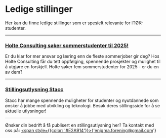 
# Ledige stillinger

Her kan du finne ledige stillinger som er spesielt relevante for ITØK-studenter.

----------------------------------------------------------------------

### [Holte Consulting søker sommerstudenter til 2025!](https://emp.jobylon.com/jobs/248571-holte-consulting-vi-soker-sommerstudenter-2025-har-du-en-prosjektleder-i-deg-soknader-vurderes-fortlopende/)

Er du klar for mer ansvar og læring enn de fleste sommerjober gir deg? Hos Holte Consulting får du tett oppfølging, spennende prosjekter og mulighet til å utgjøre en forskjell. Holte søker fem sommerstudenter for 2025 - er du en av dem?

<div style={{ textAlign: 'center' }}>
  <Bilde 
    url={'/img/holte-consulting-black-RGB.png'} 
    style={{ 
      width: '150px', 
      height: '150px', 
      borderRadius: '50%', 
      border: '2px solid #000' 
    }} 
  />
</div>


----------------------------------------------------------------------

### [Stillingsutlysning Stacc](https://jobs.stacc.com/#jobs)

Stacc har mange spennende muligheter for studenter og nyutdannede som ønsker å jobbe med utvikling og teknologi. Besøk deres stillingsside for å se aktuelle utlysninger!


----------------------------------------------------------------------






Ønsker din bedrift å få publisert en stillingsutlysning her? Ta kontakt med oss på: <a href='mailto:enigma.forening@gmail.com'><span style={{color: '#E2A914'}}>{'enigma.forening@gmail.com'}</span></a>



<Cookie />
